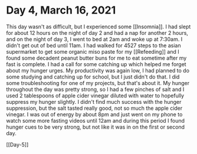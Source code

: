 # Day 4, March 16, 2021

This day wasn't as difficult, but I experienced some [[Insomnia]]. I had slept for about 12 hours on the night of day 2 and had a nap for another 2 hours, and on the night of day 3, I went to bed at 2am and woke up at 7:30am. I didn't get out of bed until 11am. I had walked for 4527 steps to the asian supermarket to get some organic miso paste for my [[Refeeding]] and I found some decadent peanut butter buns for me to eat sometime after my fast is complete. I had a call for some catching up which helped me forget about my hunger urges. My productivity was again low, I had planned to do some studying and catching up for school, but I just didn't do that. I did some troubleshooting for one of my projects, but that's about it. My hunger throughout the day was pretty strong, so I had a few pinches of salt and I used 2 tablespoons of apple cider vinegar diluted with water to hopefully suppress my hunger slightly. I didn't find much success with the hunger suppression, but the salt tasted really good, not so much the apple cider vinegar. I was out of energy by about 8pm and just went on my phone to watch some more fasting videos until 12am and during this period I found hunger cues to be very strong, but not like it was in on the first or second day.

[[Day-5]]